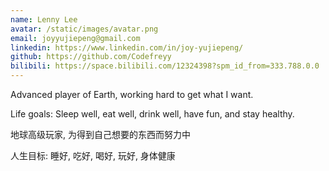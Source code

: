 ```yaml
---
name: Lenny Lee
avatar: /static/images/avatar.png
email: joyyujiepeng@gmail.com
linkedin: https://www.linkedin.com/in/joy-yujiepeng/
github: https://github.com/Codefreyy
bilibili: https://space.bilibili.com/12324398?spm_id_from=333.788.0.0
---
```


Advanced player of Earth, working hard to get what I want.

Life goals: Sleep well, eat well, drink well, have fun, and stay healthy.

地球高级玩家, 为得到自己想要的东西而努力中

人生目标: 睡好, 吃好, 喝好, 玩好, 身体健康


